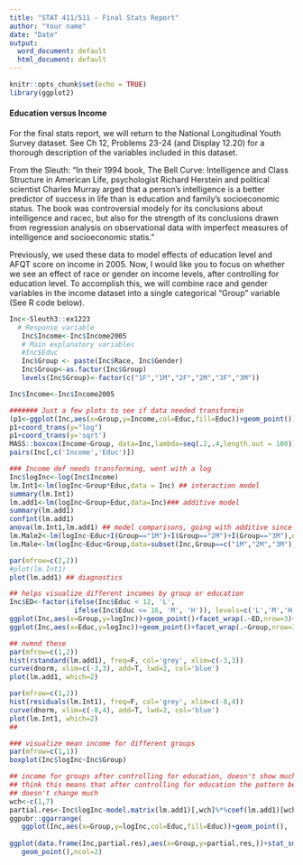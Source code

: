 ```yaml
---
title: "STAT 411/511 - Final Stats Report"
author: "Your name"
date: "Date"
output:
  word_document: default
  html_document: default
---
```


```r
knitr::opts_chunk$set(echo = TRUE) 
library(ggplot2)
```

#### Education versus Income
For the final stats report, we will return to the National Longitudinal Youth Survey dataset.  See Ch 12, Problems 23-24 (and Display 12.20) for a thorough description of the variables included in this dataset.  

From the Sleuth: "In their 1994 book, The Bell Curve: Intelligence and Class Structure in American Life, psychologist Richard Herstein and political scientist Charles Murray arged that a person's intelligence is a better predictor of success in life than is education and family's socioeconomic status.   The book was controversial modely for its conclusions about intelligence and racec, but also for the strength of its conclusions drawn from regression analysis on observational data with imperfect measures of intelligence and socioeconomic statis."

Previously, we used these data to model effects of education level and AFQT score on income in 2005.  Now, I would like you to focus on whether we see an effect of race or gender on income levels, after controlling for education level. To accomplish this, we will combine race and gender variables in the income dataset into a single categorical "Group" variable (See R code below).  


```r
Inc<-Sleuth3::ex1223
  # Response variable
   Inc$Income<-Inc$Income2005 
   # Main explanatory variables
   #Inc$Educ 
   Inc$Group <- paste(Inc$Race, Inc$Gender)
   Inc$Group<-as.factor(Inc$Group)
   levels(Inc$Group)<-factor(c("1F","1M","2F","2M","3F","3M"))
```
```r
Inc$Income<-Inc$Income2005 

####### Just a few plots to see if data needed transformin
(p1<-ggplot(Inc,aes(x=Group,y=Income,col=Educ,fill=Educ))+geom_point())
p1+coord_trans(y="log")
p1+coord_trans(y='sqrt')
MASS::boxcox(Income~Group, data=Inc,lambda=seq(.2,.4,length.out = 100))
pairs(Inc[,c('Income','Educ')])

### Income def needs transforming, went with a log
Inc$logInc<-log(Inc$Income)
lm.Int1<-lm(logInc~Group*Educ,data = Inc) ## interaction model
summary(lm.Int1)
lm.add1<-lm(logInc~Group+Educ,data=Inc)### additive model
summary(lm.add1)
confint(lm.add1)
anova(lm.Int1,lm.add1) ## model comparisons, going with additive since they're not sig diff
lm.Male2<-lm(logInc~Educ+I(Group=="1M")+I(Group=="2M")+I(Group=="3M"),data=Inc)
lm.Male<-lm(logInc~Educ+Group,data=subset(Inc,Group==c("1M","2M","3M")))

```
```r
par(mfrow=c(2,2))
#plot(lm.Int1)
plot(lm.add1) ## diagnostics

## helps visualize different incomes by group or education
Inc$ED<-factor(ifelse(Inc$Educ < 12, 'L',
                ifelse(Inc$Educ <= 16, 'M', 'H')), levels=c('L','M','H'))
ggplot(Inc,aes(x=Group,y=logInc))+geom_point()+facet_wrap(.~ED,nrow=3)+stat_smooth(method='lm',se=F)
ggplot(Inc,aes(x=Educ,y=logInc))+geom_point()+facet_wrap(.~Group,nrow=3,ncol=3)+stat_smooth(method='lm',se=F)

## nvmnd these 
par(mfrow=c(1,2))
hist(rstandard(lm.add1), freq=F, col='grey', xlim=c(-3,3))
curve(dnorm, xlim=c(-3,3), add=T, lwd=2, col='blue')
plot(lm.add1, which=2) 

par(mfrow=c(1,2))
hist(residuals(lm.Int1), freq=F, col='grey', xlim=c(-8,4))
curve(dnorm, xlim=c(-8,4), add=T, lwd=2, col='blue')
plot(lm.Int1, which=2) 
##

### visualize mean income for different groups
par(mfrow=c(1,1))
boxplot(Inc$logInc~Inc$Group)
```

```r
## income for groups after controlling for education, doesn't show much of a difference
## think this means that after controlling for education the pattern between income and group
## doesn't change much
wch<-c(1,7)
partial.res<-Inc$logInc-model.matrix(lm.add1)[,wch]%*%coef(lm.add1)[wch]
ggpubr::ggarrange(
   ggplot(Inc,aes(x=Group,y=logInc,col=Educ,fill=Educ))+geom_point(),
   
ggplot(data.frame(Inc,partial.res),aes(x=Group,y=partial.res,))+stat_smooth(method='loess', se=F, size=0.5, linetype='dashed')+
   geom_point(),ncol=2)
```
```r

```


